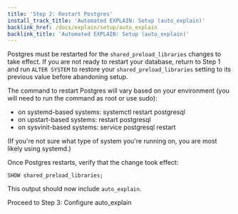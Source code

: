 ```yaml
---
title: 'Step 2: Restart Postgres'
install_track_title: 'Automated EXPLAIN: Setup (auto_explain)'
backlink_href: /docs/explain/setup/auto_explain
backlink_title: 'Automated EXPLAIN: Setup (auto_explain)'
---
```


Postgres must be restarted for the `shared_preload_libraries` changes to take effect. If you are not ready to restart
your database, return to Step 1 and run `ALTER SYSTEM` to restore your `shared_preload_libraries` setting to its
previous value before abandoning setup.

The command to restart Postgres will vary based on your environment (you will need to run the command as root or use sudo):

 * on systemd-based systems: systemctl restart postgresql
 * on upstart-based systems: restart postgresql
 * on sysvinit-based systems: service postgresql restart

(If you're not sure what type of system you're running on, you are most likely using systemd.)

Once Postgres restarts, verify that the change took effect:

```
SHOW shared_preload_libraries;
```

This output should now include `auto_explain`.

<Link className='btn btn-success' to='03_configure_auto_explain'>
  Proceed to Step 3: Configure auto_explain
</Link>
